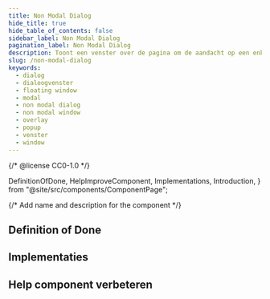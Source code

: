 ```yaml
---
title: Non Modal Dialog
hide_title: true
hide_table_of_contents: false
sidebar_label: Non Modal Dialog
pagination_label: Non Modal Dialog
description: Toont een venster over de pagina om de aandacht op een enkele taak of bericht te vestigen. Interactie met onderliggende pagina blijft mogelijk.
slug: /non-modal-dialog
keywords:
  - dialog
  - dialoogvenster
  - floating window
  - modal
  - non modal dialog
  - non modal window
  - overlay
  - popup
  - venster
  - window
---
```


{/* @license CC0-1.0 */}

  DefinitionOfDone,
  HelpImproveComponent,
  Implementations,
  Introduction,
} from "@site/src/components/ComponentPage";

{/* Add name and description for the component */}


<Introduction component={component} headingLevel={1} description={description} />

## Definition of Done

<DefinitionOfDone component={component} headingLevel={3} />

## Implementaties

<Implementations component={component} headingLevel={3} />

## Help component verbeteren

<HelpImproveComponent component={component} headingLevel={3} />
